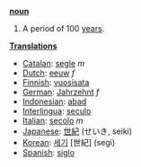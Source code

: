 '''[[noun]]'''

# A period of 100 [[year]]s.

'''[[Translation]]s'''
*[[Catalan]]: [[segle]] ''m''
*[[Dutch]]: [[eeuw]] ''f''
*[[Finnish]]: [[vuosisata]]
*[[German]]: [[Jahrzehnt]] ''f''
*[[Indonesian]]: [[abad]]
*[[Interlingua]]: [[seculo]]
*[[Italian]]: [[secolo]] ''m''
*[[Japanese]]: [[世紀]] (せいき, seiki)
*[[Korean]]: [[세기]] [世紀] (segi)
*[[Spanish]]: [[siglo]]